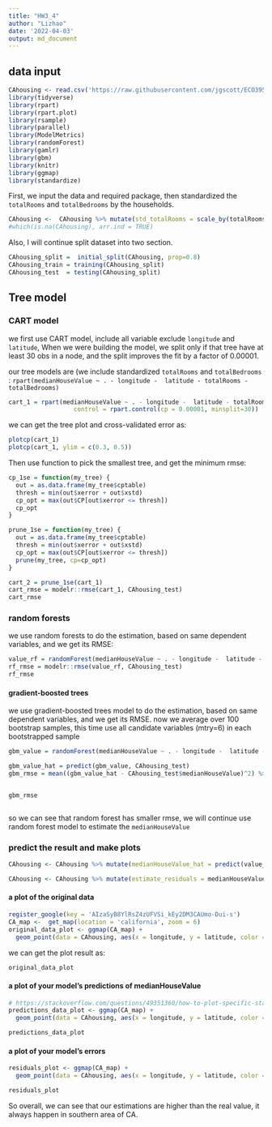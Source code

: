 ```yaml
---
title: "HW3_4"
author: "Lizhao"
date: '2022-04-03'
output: md_document
---
```


## data input
```r
CAhousing <- read.csv('https://raw.githubusercontent.com/jgscott/ECO395M/master/data/CAhousing.csv')
library(tidyverse)
library(rpart)
library(rpart.plot)
library(rsample) 
library(parallel)
library(ModelMetrics)
library(randomForest)
library(gamlr)
library(gbm)
library(knitr)
library(ggmap)
library(standardize)
```

First, we input the data and required package, then standardized the `totalRooms` and `totalBedrooms` by the households.

```r
CAhousing <-  CAhousing %>% mutate(std_totalRooms = scale_by(totalRooms ~ households), std_totalBedrooms = scale_by(totalBedrooms ~ households))
#which(is.na(CAhousing), arr.ind = TRUE)
```

Also, I will continue split dataset into two section.

```r
CAhousing_split =  initial_split(CAhousing, prop=0.8)
CAhousing_train = training(CAhousing_split)
CAhousing_test  = testing(CAhousing_split)

```

## Tree model
### CART model
we first use CART model, include all variable exclude `longitude` and `latitude`, When we were building the model, we split only if that tree have at least 30 obs in a node, and the split improves the fit by a factor of 0.00001. 

our tree models are (we include standardized `totalRooms` and `totalBedrooms` :
`rpart(medianHouseValue ~ . - longitude -  latitude - totalRooms - totalBedrooms) `

```r
cart_1 = rpart(medianHouseValue ~ . - longitude -  latitude - totalRooms - totalBedrooms , data=CAhousing_train,
                  control = rpart.control(cp = 0.00001, minsplit=30))

```
we can get the tree plot and cross-validated error as:
```r
plotcp(cart_1)
plotcp(cart_1, ylim = c(0.3, 0.5))
```

Then use function to pick the smallest tree, and get the minimum rmse:

```r
cp_1se = function(my_tree) {
  out = as.data.frame(my_tree$cptable)
  thresh = min(out$xerror + out$xstd)
  cp_opt = max(out$CP[out$xerror <= thresh])
  cp_opt
}

prune_1se = function(my_tree) {
  out = as.data.frame(my_tree$cptable)
  thresh = min(out$xerror + out$xstd)
  cp_opt = max(out$CP[out$xerror <= thresh])
  prune(my_tree, cp=cp_opt)
}

cart_2 = prune_1se(cart_1)
cart_rmse = modelr::rmse(cart_1, CAhousing_test)
cart_rmse
```

### random forests

we use random forests to do the estimation, based on same dependent variables, and we get its RMSE:

```r
value_rf = randomForest(medianHouseValue ~ . - longitude -  latitude - totalRooms - totalBedrooms , data=CAhousing_train, importance = TRUE)
rf_rmse = modelr::rmse(value_rf, CAhousing_test)
rf_rmse
```


#### gradient-boosted trees
we use gradient-boosted trees model to do the estimation, based on same dependent variables, and we get its RMSE.
now we average over 100 bootstrap samples, this time use all  candidate variables (mtry=6) in each bootstrapped sample
```r
gbm_value = randomForest(medianHouseValue ~ . - longitude -  latitude - totalRooms - totalBedrooms , data=CAhousing_train, mtry = 6, ntree=100)

gbm_value_hat = predict(gbm_value, CAhousing_test)
gbm_rmse = mean((gbm_value_hat - CAhousing_test$medianHouseValue)^2) %>% sqrt


gbm_rmse



```

so we can see that random forest has smaller rmse, we will continue use random forest model to estimate the `medianHouseValue`

### predict the result and make plots

```r
CAhousing <- CAhousing %>% mutate(medianHouseValue_hat = predict(value_rf, CAhousing))

CAhousing <- CAhousing %>% mutate(estimate_residuals = medianHouseValue - medianHouseValue_hat)
```


#### a plot of the original data
```r
register_google(key = 'AIzaSyB8YlRsZ4zUFVSi_kEy2DM3CAUmo-Dui-s')
CA_map <-  get_map(location = 'california', zoom = 6)
original_data_plot <- ggmap(CA_map) + 
  geom_point(data = CAhousing, aes(x = longitude, y = latitude, color = medianHouseValue),size = 0.2) + scale_color_continuous(high ='red', low = 'yellow')

```
we can get the plot result as:
```r
original_data_plot

```

#### a plot of your model's predictions of medianHouseValue

```r
# https://stackoverflow.com/questions/49351360/how-to-plot-specific-state-using-ggmap-and-ggplot-packages-in-r
predictions_data_plot <- ggmap(CA_map) + 
  geom_point(data = CAhousing, aes(x = longitude, y = latitude, color = medianHouseValue_hat),size = 0.2) + scale_color_continuous(high = 'red', low = 'yellow')

```

```r
predictions_data_plot 

```


#### a plot of your model's errors
```r
residuals_plot <- ggmap(CA_map) + 
  geom_point(data = CAhousing, aes(x = longitude, y = latitude, color = estimate_residuals),size = 0.2) + scale_color_continuous(high = 'red', low = 'yellow')

```

```r
residuals_plot

```

So overall, we can see that our estimations are higher than the real value, it always happen in southern area of CA.

